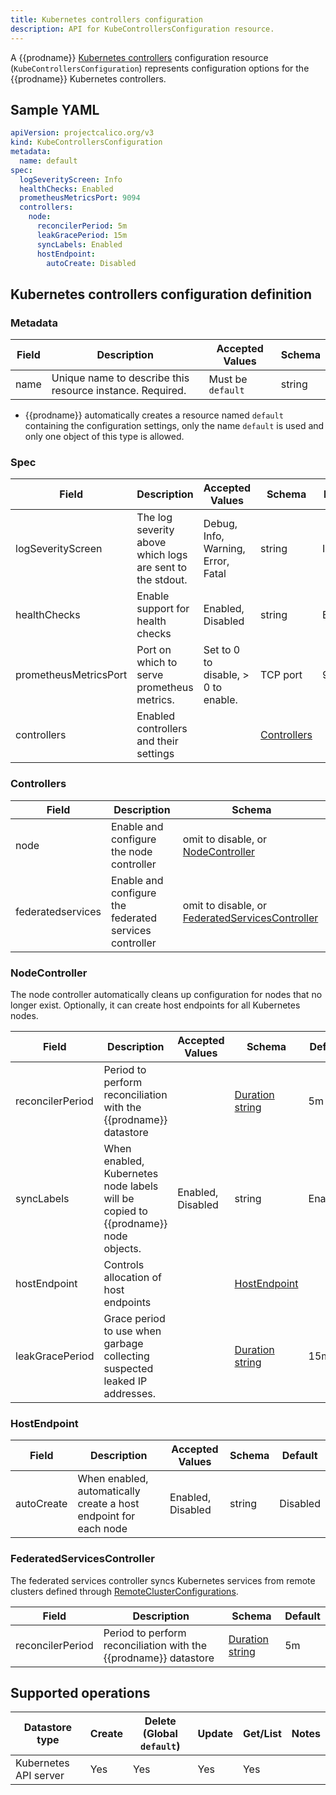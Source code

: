 ```yaml
---
title: Kubernetes controllers configuration
description: API for KubeControllersConfiguration resource.
---
```


A {{prodname}} [Kubernetes controllers](../kube-controllers/configuration.mdx) configuration resource (`KubeControllersConfiguration`) represents configuration options for the {{prodname}} Kubernetes controllers.

## Sample YAML

```yaml
apiVersion: projectcalico.org/v3
kind: KubeControllersConfiguration
metadata:
  name: default
spec:
  logSeverityScreen: Info
  healthChecks: Enabled
  prometheusMetricsPort: 9094
  controllers:
    node:
      reconcilerPeriod: 5m
      leakGracePeriod: 15m
      syncLabels: Enabled
      hostEndpoint:
        autoCreate: Disabled
```

## Kubernetes controllers configuration definition

### Metadata

| Field | Description                                               | Accepted Values   | Schema |
|-------|-----------------------------------------------------------|-------------------|--------|
| name  | Unique name to describe this resource instance. Required. | Must be `default` | string |

- {{prodname}} automatically creates a resource named `default` containing the configuration settings, only the name `default` is used and only one object of this type is allowed. 

### Spec

| Field                  | Description                                               | Accepted Values                    | Schema | Default    |
|------------------------|-----------------------------------------------------------|------------------------------------|--------|------------|
| logSeverityScreen      | The log severity above which logs are sent to the stdout. | Debug, Info, Warning, Error, Fatal | string | Info       |
| healthChecks           | Enable support for health checks                          | Enabled, Disabled                  | string | Enabled    |
| prometheusMetricsPort  | Port on which to serve prometheus metrics.                | Set to 0 to disable, > 0 to enable. | TCP port | 9094 |
| controllers            | Enabled controllers and their settings                    |                                    | [Controllers](#controllers) | |

### Controllers

| Field            | Description                                           |  Schema                                        |
|------------------|-------------------------------------------------------|------------------------------------------------|
| node             | Enable and configure the node controller              | omit to disable, or [NodeController](#nodecontroller) |
| federatedservices | Enable and configure the federated services controller | omit to disable, or [FederatedServicesController](#federatedservicescontroller)        |

### NodeController

The node controller automatically cleans up configuration for nodes that no longer exist. Optionally, it can create host endpoints for all Kubernetes nodes.

| Field                              | Description                 | Accepted Values   | Schema | Default    |
|------------------------------------|-----------------------------|-------------------|--------|------------|
| reconcilerPeriod | Period to perform reconciliation with the {{prodname}} datastore | | [Duration string][parse-duration] | 5m |
| syncLabels | When enabled, Kubernetes node labels will be copied to {{prodname}} node objects. | Enabled, Disabled | string | Enabled |
| hostEndpoint | Controls allocation of host endpoints | | [HostEndpoint](#hostendpoint) | |
| leakGracePeriod | Grace period to use when garbage collecting suspected leaked IP addresses. | | [Duration string][parse-duration] | 15m |

### HostEndpoint

| Field      | Description                                                      | Accepted Values   | Schema | Default    |
|------------|------------------------------------------------------------------|-------------------|--------|------------|
| autoCreate | When enabled, automatically create a host endpoint for each node | Enabled, Disabled | string | Disabled   |


### FederatedServicesController

The federated services controller syncs Kubernetes services from remote clusters defined through [RemoteClusterConfigurations](remoteclusterconfiguration.mdx).

| Field            | Description                                                           | Schema                            | Default |
|------------------|-----------------------------------------------------------------------|-----------------------------------|---------|
| reconcilerPeriod | Period to perform reconciliation with the {{prodname}} datastore | [Duration string][parse-duration] | 5m      |

## Supported operations

| Datastore type        | Create  | Delete (Global `default`)  |  Update  | Get/List | Notes
|-----------------------|---------|----------------------------|----------|----------|------
| Kubernetes API server | Yes     | Yes                        | Yes      | Yes      |

[parse-duration]: https://golang.org/pkg/time/#ParseDuration
